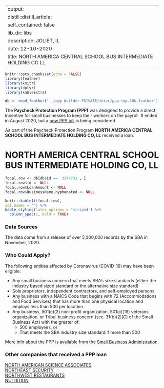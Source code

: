 
---
output:
  distill::distill_article:
    self_contained: false
    lib_dir: libs
description: JOLIET, IL 
date: 12-10-2020
title: NORTH AMERICA CENTRAL SCHOOL BUS INTERMEDIATE HOLDING CO LL 
---




```r
knitr::opts_chunk$set(echo = FALSE)
library(feather)
library(knitr)
library(dplyr)
library(kableExtra)

db <- read_feather('../ppp builder-PRIVATE/inter/ppp.top.10k.feather')

```



The **Paycheck Protection Program (PPP)** was designed to provide a direct incentive for small businesses to keep their workers on the payroll. It ended in August 2020, but a [new PPP bill](https://thehill.com/policy/finance/529092-bipartisan-support-for-new-ppp-loans-gains-momentum-in-congress) is being considered.

As part of the Paycheck Protection Program **NORTH AMERICA CENTRAL SCHOOL BUS INTERMEDIATE HOLDING CO, LL** received a loan.


# NORTH AMERICA CENTRAL SCHOOL BUS INTERMEDIATE HOLDING CO, LL 

```r
focal.row <- db[db$id ==  3376731 , ]
focal.row$id <- NULL
focal.row$LoanAmount <- NULL
focal.row$BusinessName.hyphenated <- NULL

knitr::kable(t(focal.row), 
col.names = '') %>%
kable_styling(latex_options = 'striped') %>%
  column_spec(1, bold = TRUE)


```

### Data Sources

The data come from a release of over 5,000,000 records by the SBA in November, 2020.


### Who Could Apply?

The following entities affected by Coronavirus (COVID-19) may have been eligible:

+ Any small business concern that meets SBA’s size standards (either the industry based sized standard or the alternative size standard)
+ Sole proprietors, independent contractors, and self-employed persons
+ Any business with a NAICS Code that begins with 72 (Accommodations and Food Services) that has more than one physical location and employs less than 500 per location
+ Any business, 501(c)(3) non-profit organization, 501(c)(19) veterans organization, or Tribal business concern (sec. 31(b)(2)(C) of the Small Business Act) with the greater of:
  + 500 employees, or 
  + That meets the SBA industry size standard if more than 500


More info about the PPP is available from the [Small Business Administration](https://www.sba.gov/funding-programs/loans/coronavirus-relief-options/paycheck-protection-program).

 
### Other companies that received a PPP loan 
   
 [NORTH AMERICAN SCIENCE ASSOCIATES](/Paycheck-Protection-Program/3377150-NORTH-AMERICAN-SCIENCE-ASSOCIATES) <br> [NORTHEAST SECURITY](/Paycheck-Protection-Program/3386322-NORTHEAST-SECURITY) <br> [NORTHWEST RESTAURANTS](/Paycheck-Protection-Program/3394146-NORTHWEST-RESTAURANTS) <br> [NUTRITION](/Paycheck-Protection-Program/3406733-NUTRITION) <br>